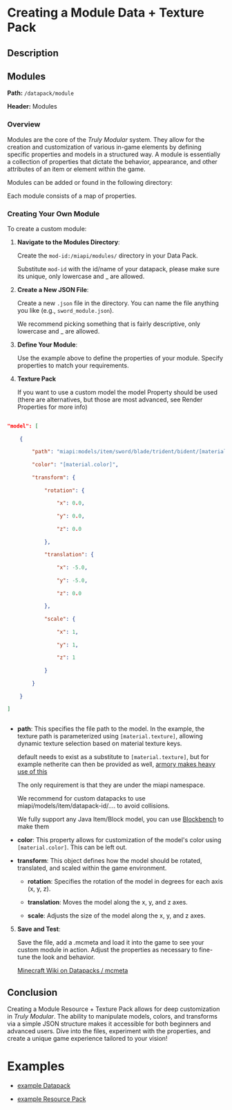 # Creating a Module Data + Texture Pack

## Description

## Modules  
  
**Path:** `/datapack/module`    
**Header:** Modules  
  
### Overview  
  
Modules are the core of the *Truly Modular* system. They allow for the creation and customization of various in-game elements by defining specific properties and models in a structured way. A module is essentially a collection of properties that dictate the behavior, appearance, and other attributes of an item or element within the game.  
  
Modules can be added or found in the following directory:  
  
  
Each module consists of a map of properties.  
  
### Creating Your Own Module  
  
To create a custom module:  
  
1. **Navigate to the Modules Directory**:  
  
   Create the `mod-id:/miapi/modules/` directory in your Data Pack.  
   Substitute `mod-id` with the id/name of your datapack, please make sure its unique, only lowercase and _ are allowed.  
  
2. **Create a New JSON File**:  
  
   Create a new `.json` file in the directory. You can name the file anything you like (e.g., `sword_module.json`).   
   We recommend picking something that is fairly descriptive, only lowercase and _ are allowed.  
  
3. **Define Your Module**:  
  
   Use the example above to define the properties of your module.  Specify properties to match your requirements.  
  
4. **Texture Pack**  
     
   If you want to use a custom model the model Property should be used (there are alternatives, but those are most advanced, see Render Properties for more info)  
```json  
"model": [  
    {  
        "path": "miapi:models/item/sword/blade/trident/bident/[material.texture].json",  
        "color": "[material.color]",  
        "transform": {  
            "rotation": {  
                "x": 0.0,  
                "y": 0.0,  
                "z": 0.0  
            },  
            "translation": {  
                "x": -5.0,  
                "y": -5.0,  
                "z": 0.0  
            },  
            "scale": {  
                "x": 1,  
                "y": 1,  
                "z": 1  
            }  
        }  
    }  
]  
```  
- **path**: This specifies the file path to the model. In the example, the texture path is parameterized using `[material.texture]`, allowing dynamic texture selection based on material texture keys.  
  default needs to exist as a substitute to `[material.texture]`, but for example netherite can then be provided as well, [armory makes heavy use of this](https://github.com/Truly-Modular/Armory/tree/master/armory-common/src/main/resources/assets/miapi/models/item/armor/model/chest_front/base)  
  The only requirement is that they are under the miapi namespace.   
  We recommend for custom datapacks to use miapi/models/item/datapack-id/.... to avoid collisions.  
  We fully support any Java Item/Block model, you can use [Blockbench](https://web.blockbench.net/) to make them  
- **color**: This property allows for customization of the model's color using `[material.color]`. This can be left out.  
  
- **transform**: This object defines how the model should be rotated, translated, and scaled within the game environment.  
  
    - **rotation**: Specifies the rotation of the model in degrees for each axis (x, y, z).  
    - **translation**: Moves the model along the x, y, and z axes.  
    - **scale**: Adjusts the size of the model along the x, y, and z axes.  
  
5. **Save and Test**:  
  
   Save the file, add a .mcmeta and load it into the game to see your custom module in action. Adjust the properties as necessary to fine-tune the look and behavior.  
   [Minecraft Wiki on Datapacks / mcmeta](https://minecraft.wiki/w/Data_pack)  
  
## Conclusion  
  
Creating a Module Resource + Texture Pack allows for deep customization in *Truly Modular*. The ability to manipulate models, colors, and transforms via a simple JSON structure makes it accessible for both beginners and advanced users. Dive into the files, experiment with the properties, and create a unique game experience tailored to your vision!  
  
  
# Examples  
- [example Datapack](https://github.com/Truly-Modular/Modular-Item-API/blob/release/1.21-mojmaps/common/src/main/java/smartin/miapi/wiki/examples/module/example_module_datapack.zip)  
- [example Resource Pack](https://github.com/Truly-Modular/Modular-Item-API/blob/release/1.21-mojmaps/common/src/main/java/smartin/miapi/wiki/examples/module/example_module_resourcepack.zip)

